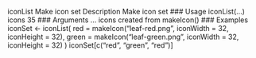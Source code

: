 iconList Make icon set
Description
Make icon set
### Usage
iconList(...)
icons 35
### Arguments
... icons created from makeIcon()
### Examples
iconSet <- iconList(
red = makeIcon("leaf-red.png", iconWidth = 32, iconHeight = 32),
green = makeIcon("leaf-green.png", iconWidth = 32, iconHeight = 32)
)
iconSet[c("red", "green", "red")]
